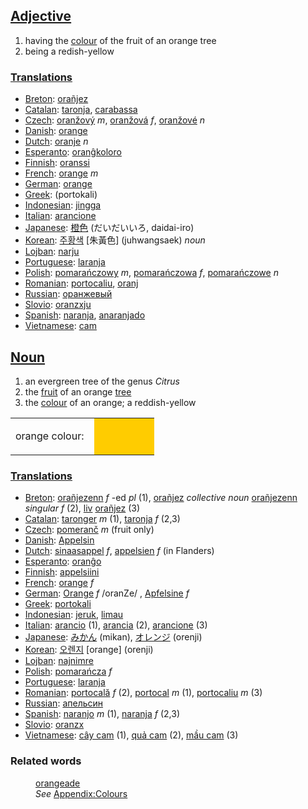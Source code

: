==[[Adjective]]==
#having the [[color|colour]] of the fruit of an orange tree
#being a redish-yellow

===[[Translation]]s===
* [[Breton]]: [[orañjez]]
* [[Catalan]]: [[taronja]], [[carabassa]]
* [[Czech]]: [[oranžový]] ''m'', [[oranžová]] ''f'', [[oranžové]] ''n''
* [[Danish]]: [[orange]]
* [[Dutch]]: [[oranje]] ''n''
* [[Esperanto]]: [[oranĝkoloro]]
* [[Finnish]]: [[oranssi]]
* [[French]]: [[orange]] ''m''
* [[German]]: [[orange]]
* [[Greek]]: [[]] (portokali)
* [[Indonesian]]: [[jingga]]
* [[Italian]]: [[arancione]]
* [[Japanese]]: [[橙色]] (だいだいいろ, daidai-iro)
* [[Korean]]: [[주황색]] [朱黃色] (juhwangsaek) ''noun''
* [[Lojban]]: [[narju]]
* [[Portuguese]]: [[laranja]]
* [[Polish]]: [[pomarańczowy]] ''m'', [[pomarańczowa]] ''f'', [[pomarańczowe]] ''n''
* [[Romanian]]: [[portocaliu]], [[oranj]]
* [[Russian]]: [[оранжевый]]
* [[Slovio]]: [[oranzxju]]
* [[Spanish]]: [[naranja]], [[anaranjado]]
* [[Vietnamese]]: [[cam]]

==[[Noun]]==
#an evergreen tree of the genus ''Citrus''
#the [[fruit]] of an orange [[tree]]
#the [[color|colour]] of an orange; a reddish-yellow
<table><tr><td>orange colour: &nbsp;</td>
<td bgcolor="#FFCC00" width="80">&nbsp; </td></tr></table>


===[[Translation]]s===
* [[Breton]]: [[orañjezenn]] ''f'' -ed ''pl'' (1), [[orañjez]] ''collective noun'' [[orañjezenn]] ''singular f'' (2), [[liv]] [[orañjez]] (3) 
* [[Catalan]]: [[taronger]] ''m'' (1), [[taronja]] ''f'' (2,3)
* [[Czech]]: [[pomeranč]] ''m'' (fruit only)
* [[Danish]]: [[Appelsin]]
* [[Dutch]]: [[sinaasappel]] ''f'', [[appelsien]] ''f'' (in Flanders)
* [[Esperanto]]: [[oranĝo]]
* [[Finnish]]: [[appelsiini]]
* [[French]]: [[orange]] ''f''
* [[German]]: [[Orange]] ''f'' /oranZe/ , [[Apfelsine]] ''f''
* [[Greek]]: [[]] [[portokali]]
* [[Indonesian]]: [[jeruk]], [[limau]]
* [[Italian]]: [[arancio]] (1), [[arancia]] (2), [[arancione]] (3)
* [[Japanese]]: [[みかん]] (mikan), [[オレンジ]] (orenji)
* [[Korean]]: [[오렌지]] [orange] (orenji)
* [[Lojban]]: [[najnimre]]
* [[Polish]]: [[pomarańcza]] ''f''
* [[Portuguese]]: [[laranja]]
* [[Romanian]]: [[portocală]] ''f'' (2), [[portocal]] ''m'' (1), [[portocaliu]] ''m'' (3)
* [[Russian]]: [[апельсин]]
* [[Spanish]]: [[naranjo]] ''m'' (1), [[naranja]] ''f'' (2,3)
* [[Slovio]]: [[oranzx]]
* [[Vietnamese]]: [[cây cam]] (1), [[quả cam]] (2), [[mầu cam]] (3)

===Related words===
:[[orangeade]]
:''See'' [[Wiktionary_Appendix:Colours|Appendix:Colours]]